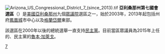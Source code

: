 [[File:Arizona_US_Congressional_District_7_(since_2013).tif|thumb]]
'''亞利桑那州第七國會選區'''（{{lang-en|Seventh Congressional District of Arizona}}）是[[美國|美國]][[亞利桑那州|亞利桑那州]]九個[[美國眾議院|眾議院]]選區之一，始於2003年，2013年起包括州府[[鳳凰城|鳳凰城]]市中心以及[[格蘭岱爾|格蘭岱爾]]東部。

該選區在2000年以後的總統選舉一直支持[[民主黨_(美國)|民主黨]]。目前當區眾議員為2015年上任的、民主黨的[[魯本·加萊戈|魯本·加萊戈]]。

[[Category:亞利桑那州國會選區|7]]